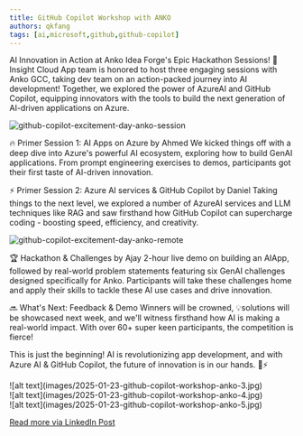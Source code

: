 ```yaml
---
title: GitHub Copilot Workshop with ANKO
authors: qkfang
tags: [ai,microsoft,github,github-copilot]
---
```


AI Innovation in Action at Anko Idea Forge's Epic Hackathon Sessions! 🚀Insight Cloud App team is honored to host three engaging sessions with Anko GCC, taking dev team on an action-packed journey into AI development! Together, we explored the power of AzureAI and GitHub Copilot, equipping innovators with the tools to build the next generation of AI-driven applications on Azure.

![github-copilot-excitement-day-anko-session](images/2025-01-23-github-copilot-workshop-anko-1.jpg)

🔥 Primer Session 1: AI Apps on Azure by Ahmed
We kicked things off with a deep dive into Azure's powerful AI ecosystem, exploring how to build GenAI applications. From prompt engineering exercises to demos, participants got their first taste of AI-driven innovation.

⚡ Primer Session 2: Azure AI services & GitHub Copilot by Daniel
Taking things to the next level, we explored a number of AzureAI services and LLM techniques like RAG and saw firsthand how GitHub Copilot can supercharge coding - boosting speed, efficiency, and creativity.

![github-copilot-excitement-day-anko-remote](images/2025-01-23-github-copilot-workshop-anko-2.jpg)

🏆 Hackathon & Challenges by Ajay
2-hour live demo on building an AIApp, followed by real-world problem statements featuring six GenAI challenges designed specifically for Anko. Participants will take these challenges home and apply their skills to tackle these AI use cases and drive innovation.

🔜 What's Next: Feedback & Demo
Winners will be crowned, 💡solutions will be showcased next week, and we'll witness firsthand how AI is making a real-world impact. With over 60+ super keen participants, the competition is fierce!

This is just the beginning! AI is revolutionizing app development, and with Azure AI & GitHub Copilot, the future of innovation is in our hands. 🤖⚡

<div className="img-grid">
  <div className="img-item">
    ![alt text](images/2025-01-23-github-copilot-workshop-anko-3.jpg)
  </div>
  <div className="img-item">
    ![alt text](images/2025-01-23-github-copilot-workshop-anko-4.jpg)
  </div>
  <div className="img-item">
    ![alt text](images/2025-01-23-github-copilot-workshop-anko-5.jpg)
  </div>
</div>

<a href="https://www.linkedin.com/posts/qkfang_azureai-github-copilot-activity-7290695221107904512-ipa1" target="_blank">Read more via LinkedIn Post</a>
